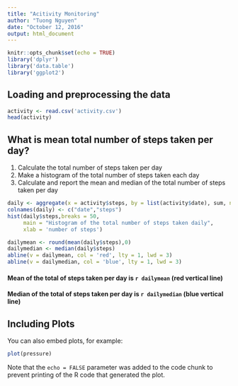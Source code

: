 ```yaml
---
title: "Acitivity Monitoring"
author: "Tuong Nguyen"
date: "October 12, 2016"
output: html_document
---
```


```r
knitr::opts_chunk$set(echo = TRUE)
library('dplyr')
library('data.table')
library('ggplot2')
```

## Loading and preprocessing the data
```r
activity <- read.csv('activity.csv')
head(activity)

```

## What is mean total number of steps taken per day?
1. Calculate the total number of steps taken per day
2. Make a histogram of the total number of steps taken each day
3. Calculate and report the mean and median of the total number of steps taken per day
```r
daily <- aggregate(x = activity$steps, by = list(activity$date), sum, na.rm = TRUE)
colnames(daily) <- c("date","steps")
hist(daily$steps,breaks = 50, 
     main = "Histogram of the total number of steps taken daily",
     xlab = 'number of steps')

dailymean <- round(mean(daily$steps),0)
dailymedian <- median(daily$steps)
abline(v = dailymean, col = 'red', lty = 1, lwd = 3)
abline(v = dailymedian, col = 'blue', lty = 1, lwd = 3)

```


#### Mean of the total of steps taken per day is `r dailymean` (red vertical line)


#### Median of the total of steps taken per day is `r dailymedian` (blue vertical line)


## Including Plots

You can also embed plots, for example:

```r
plot(pressure)
```

Note that the `echo = FALSE` parameter was added to the code chunk to prevent printing of the R code that generated the plot.

